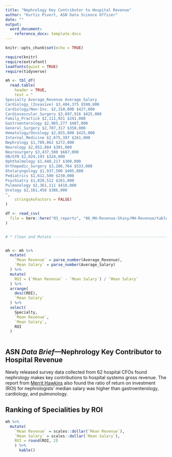 ```yaml
---
title: "Nephrology Key Contributor to Hospital Revenue"
author: "Kurtis Pivert, ASN Data Science Officer"
date: ""
output: 
  word_document:
    reference_docx: template.docx
---
```


```r
knitr::opts_chunk$set(echo = TRUE)
```


```r

require(knitr)
require(extrafont)
loadfonts(quiet = TRUE)
require(tidyverse)

```

```r

mh <- tbl_df(
  read.table(
    header = TRUE, 
    text = "
Specialty Average_Revenue Average_Salary
Cardiology_(Invasive) $3,484,375 $590,000
Cardiology/Non-Inv. $2,310,000 $427,000
Cardiovascular_Surgery $3,697,916 $425,000
Family_Practice $2,111,931 $241,000
Gastroenterology $2,965,277 $487,000
General_Surgery $2,707,317 $350,000
Hematology/Oncology $2,855,000 $425,000
Internal_Medicine $2,675,387 $261,000
Nephrology $1,789,062 $272,000
Neurology $2,052,884 $301,000
Neurosurgery $3,437,500 $687,000
OB/GYN $2,024,193 $324,000
Ophthalmology $1,440,217 $300,000
Orthopedic_Surgery $3,286,764 $533,000
Otolaryngology $1,937,500 $405,000
Pediatrics $1,612,500 $230,000
Psychiatry $1,820,512 $261,000
Pulmonology $2,361,111 $418,000
Urology $2,161,458 $386,000
",
    stringsAsFactors = FALSE)
) 

df <- read_csv(
  file = here::here("03_reports", "06_MH-Revenue-Shiny/MH-Revenue/table.csv")
)


# * Clean and Mutate ------------------------------------------------------


mh <- mh %>% 
  mutate(
    `Mean Revenue` = parse_number(Average_Revenue),
    `Mean Salary` = parse_number(Average_Salary)
  ) %>% 
  mutate(
    ROI = (`Mean Revenue` - `Mean Salary`) / `Mean Salary` 
  ) %>% 
  arrange(
    desc(ROI), 
    `Mean Salary`
  ) %>%
  select(
    Specialty,
    `Mean Revenue`,
    `Mean Salary`,
    ROI
  )



```



## ASN _Data Brief_---Nephrology Key Contributor to Hospital Revenue 


Newly released survey data collected from 62 hospital CFOs found nephrology makes 
key contributions to hospital systems gross revenue. The report from 
[Merrit Hawkins](https://www.merritthawkins.com/news-and-insights/blog/healthcare-news-and-trends/New-Survey-Shows-Physicians-Are-Key-Revenue-Generators-for-Hospitals/)
also found the ratio of return on investment (ROI) for nephrologists' median salary
was higher than gastroenterology, cardiology, and pulmonology. 


## Ranking of Specialities by ROI

```r

mh %>% 
  mutate(
    `Mean Revenue` = scales::dollar(`Mean Revenue`),
    `Mean Salary` = scales::dollar(`Mean Salary`),
    ROI = round(ROI, 2)
    ) %>% 
      kable()

```



